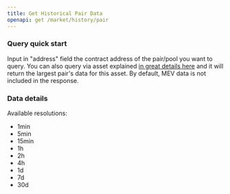```yaml
---
title: Get Historical Pair Data
openapi: get /market/history/pair
---
```


### Query quick start

Input in "address" field the contract address of the pair/pool you want to query. You can also query via asset explained [in great details here](/api-reference/docs/market-asset-query) and it will return the largest pair's data for this asset.
By default, MEV data is not included in the response.

### Data details

Available resolutions:

- 1min
- 5min
- 15min
- 1h
- 2h
- 4h
- 1d
- 7d
- 30d
